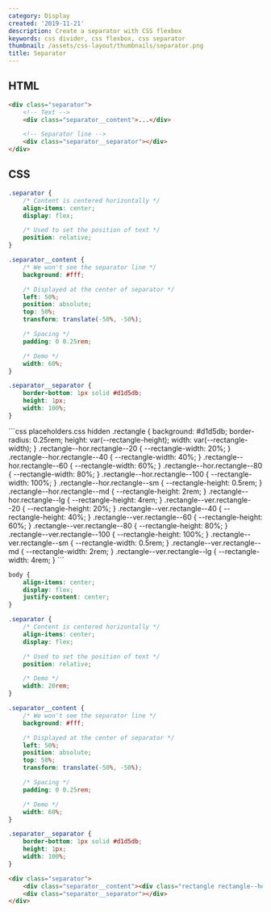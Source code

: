 ```yaml
---
category: Display
created: '2019-11-21'
description: Create a separator with CSS flexbox
keywords: css divider, css flexbox, css separator
thumbnail: /assets/css-layout/thumbnails/separator.png
title: Separator
---
```


## HTML

```html index.html
<div class="separator">
    <!-- Text -->
    <div class="separator__content">...</div>

    <!-- Separator line -->
    <div class="separator__separator"></div>
</div>
```

## CSS

```css styles.css
.separator {
    /* Content is centered horizontally */
    align-items: center;
    display: flex;

    /* Used to set the position of text */
    position: relative;
}

.separator__content {
    /* We won't see the separator line */
    background: #fff;

    /* Displayed at the center of separator */
    left: 50%;
    position: absolute;
    top: 50%;
    transform: translate(-50%, -50%);

    /* Spacing */
    padding: 0 0.25rem;

    /* Demo */
    width: 60%;
}

.separator__separator {
    border-bottom: 1px solid #d1d5db;
    height: 1px;
    width: 100%;
}
```

<Playground>
```css placeholders.css hidden
.rectangle {
    background: #d1d5db;
    border-radius: 0.25rem;
    height: var(--rectangle-height);
    width: var(--rectangle-width);
}
.rectangle--hor.rectangle--20 {
    --rectangle-width: 20%;
}
.rectangle--hor.rectangle--40 {
    --rectangle-width: 40%;
}
.rectangle--hor.rectangle--60 {
    --rectangle-width: 60%;
}
.rectangle--hor.rectangle--80 {
    --rectangle-width: 80%;
}
.rectangle--hor.rectangle--100 {
    --rectangle-width: 100%;
}
.rectangle--hor.rectangle--sm {
    --rectangle-height: 0.5rem;
}
.rectangle--hor.rectangle--md {
    --rectangle-height: 2rem;
}
.rectangle--hor.rectangle--lg {
    --rectangle-height: 4rem;
}
.rectangle--ver.rectangle--20 {
    --rectangle-height: 20%;
}
.rectangle--ver.rectangle--40 {
    --rectangle-height: 40%;
}
.rectangle--ver.rectangle--60 {
    --rectangle-height: 60%;
}
.rectangle--ver.rectangle--80 {
    --rectangle-height: 80%;
}
.rectangle--ver.rectangle--100 {
    --rectangle-height: 100%;
}
.rectangle--ver.rectangle--sm {
    --rectangle-width: 0.5rem;
}
.rectangle--ver.rectangle--md {
    --rectangle-width: 2rem;
}
.rectangle--ver.rectangle--lg {
    --rectangle-width: 4rem;
}
```

```css styles.css hidden
body {
    align-items: center;
    display: flex;
    justify-content: center;
}

.separator {
    /* Content is centered horizontally */
    align-items: center;
    display: flex;

    /* Used to set the position of text */
    position: relative;

    /* Demo */
    width: 20rem;
}

.separator__content {
    /* We won't see the separator line */
    background: #fff;

    /* Displayed at the center of separator */
    left: 50%;
    position: absolute;
    top: 50%;
    transform: translate(-50%, -50%);

    /* Spacing */
    padding: 0 0.25rem;

    /* Demo */
    width: 60%;
}

.separator__separator {
    border-bottom: 1px solid #d1d5db;
    height: 1px;
    width: 100%;
}
```

```html index.html hidden
<div class="separator">
    <div class="separator__content"><div class="rectangle rectangle--hor rectangle--sm rectangle--100"></div></div>
    <div class="separator__separator"></div>
</div>
```
</Playground>
